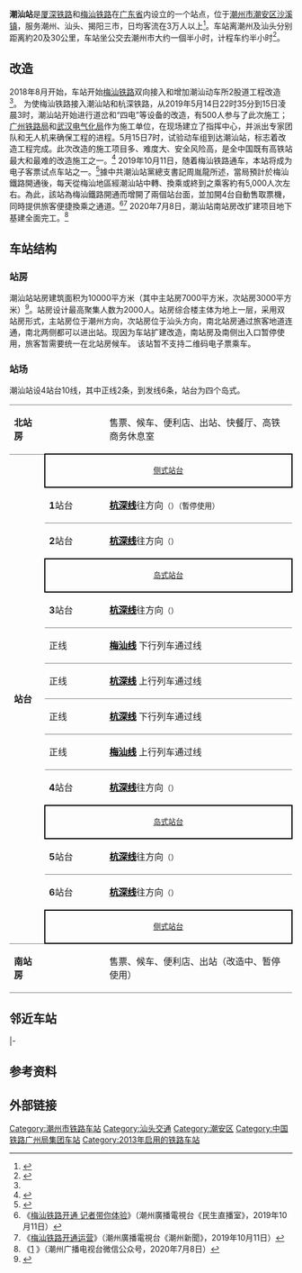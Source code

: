 {{Infobox China railway station
|车站名称 = 潮汕站
|图片 = Chaoshan Railway Station South Square.jpg
|车站拼音 = Chaoshan zhan
|英文名称 = Chaoshan Railway Station
|车站代码 = 65880
|电报码 = CBQ
|拼音码 = CSH
|address = [[广东省|广东省]][[潮州市|潮州市]][[潮安区|潮安区]][[沙溪镇_(潮安县)|沙溪镇]]
|坐标 = {{coord|23|32|32.70|N|116|34|58.24|E|display=inline,title|type:railwaystation }}
|归属 = [[中国铁路广州局集团有限公司|中国铁路广州局集团有限公司]]
|线路 = [[厦深铁路|厦深铁路]]、[[梅汕铁路|梅汕铁路]]
|车站等级 = [[一等站|一等站]]
|月台数目 = 4
|站台面 = 6
|股道数目 = 10
|站线配置图={{潮汕站RDT}}
}}
'''潮汕站'''是[[厦深铁路|厦深铁路]]和[[梅汕铁路|梅汕铁路]]在[[广东省|广东省]]内设立的一个站点，位于[[潮州市|潮州市]][[潮安区|潮安区]][[沙溪镇_(潮安县)|沙溪镇]]，服务潮州、汕头、揭阳三市，日均客流在3万人以上<ref name="update">{{cite news|title=从深夜到凌晨，潮汕站响起站改交响曲|url=http://zgsc.china.com.cn/2018-09/11/content_40497230.htm|publisher=中国网|date=2018-09-11}}{{Dead link|date=2019年6月 |bot=InternetArchiveBot |fix-attempted=yes }}</ref>。车站离潮州及汕头分别距离約20及30公里，车站坐公交去潮州市大约一個半小时，计程车约半小时<ref>{{cite news|title=潮汕高铁站位置远离市区　当地居民称不方便|url=https://news.now.com/home/local/player?newsId=319593&home=1|publisher=Now新闻|date=2018-09-09|accessdate=2018-09-09|archive-date=2019-06-06|archive-url=https://web.archive.org/web/20190606124140/https://news.now.com/home/local/player?newsId=319593&home=1|dead-url=no}}</ref>。

== 改造 ==
2018年8月开始，车站开始[[梅汕铁路|梅汕铁路]]双向接入和增加潮汕动车所2股道工程改造<ref name="update" />。
为使梅汕铁路接入潮汕站和杭深铁路，从2019年5月14日22时35分到15日凌晨3时，潮汕站开始进行道岔和“四电”等设备的改造，有500人参与了此次施工；[[中国铁路广州局集团有限公司|广州铁路局]]和[[中铁武汉电气化局|武汉电气化局]]作为施工单位，在现场建立了指挥中心，并派出专家团队和无人机来确保工程的进程。5月15日7时，试验动车组到达潮汕站，标志着改造工程完成。此次改造的施工项目多、难度大、安全风险高，是全中国既有高铁站最大和最难的改造施工之一。<ref>{{Cite web|url=https://mp.weixin.qq.com/s/ySR9qjuc1ywNswbrdFZHyg|title=通往梅州的高铁，离开通又近了一步！|accessdate=2019-05-16|author=|date=2019-05-16|publisher=[[中国铁路总公司|中国铁路总公司]]微信公众号}}</ref>
2019年10月11日，随着梅汕铁路通车，本站将成为电子客票试点车站之一。<ref>{{cite web|url=https://www.12306.cn/mormhweb/zxdt_news/201910/t20191010_26193.html|title=中国铁路广州局集团有限公司关于梅汕线梅州西至潮汕段开办旅客运输业务的公告|publisher=[[中国铁路客户服务中心|中国铁路客户服务中心]]|date=2019-10-10|accessdate=2019-10-10|archiveurl=https://web.archive.org/web/20191010041001/https://www.12306.cn/mormhweb/zxdt_news/201910/t20191010_26193.html|archivedate=2019-10-10|dead-url=no}}</ref>據中共潮汕站黨總支書記周胤龍所述，當局預計於梅汕鐵路開通後，每天從梅汕地區經潮汕站中轉、換乘或終到之乘客約有5,000人次左右。為此，該站為梅汕鐵路開通而增開了兩個站台面，並加開4台自動售取票機，同時提供旅客便捷換乘之通道。<ref>《[http://www.czbtv.com/htgapp/app/msxw/msxw466670.html 梅汕铁路开通 记者带你体验]{{Dead link|date=2020年2月 |bot=InternetArchiveBot |fix-attempted=yes }}》（潮州廣播電視台《民生直播室》，2019年10月11日）</ref><ref>《[http://www.czbtv.com/htgapp/app/czxw/czxw466658.html 梅汕铁路开通运营]{{Dead link|date=2020年2月 |bot=InternetArchiveBot |fix-attempted=yes }}》（潮州廣播電視台《潮州新聞》，2019年10月11日）</ref>
2020年7月8日，潮汕站南站房改扩建项目地下基建全面完工。<ref>《[https://mp.weixin.qq.com/s/a_jiKl3rRaqrEIgc3C-W4Q] {{Wayback|url=https://mp.weixin.qq.com/s/a_jiKl3rRaqrEIgc3C-W4Q |date=20200713171903 }}》（潮州广播电视台微信公众号，2020年7月8日）</ref>

==车站结构==
===站房===
潮汕站站房建筑面积为10000平方米（其中主站房7000平方米，次站房3000平方米）<ref>{{Cite web |url=http://www.projectbidding.cn/zaobiao/gonggao/20100625/1907114099.html |title=厦深铁路广东段饶平等站站房雨棚及其他站后工程施工总价承包（XSGZH-2标段）招标资格预审公告 |access-date=2013-10-19 |archive-date=2013-10-19 |archive-url=https://archive.is/20131019064613/http://www.projectbidding.cn/zaobiao/gonggao/20100625/1907114099.html |dead-url=no }}</ref>。站房设计最高聚集人数为2000人。站房综合楼主体为地上一层，采用双站房形式，主站房位于潮州方向，次站房位于汕头方向，南北站房通过旅客地道连通，南北两侧都可以进出站。现因为车站扩建改造，南站房及南侧出入口暂停使用，旅客暂需要统一在北站房候车。
该站暂不支持二维码电子票乘车。
{{gallery
|width=170
|File:Chaoshan Railway Station 2014.01.19 20-00-52.jpg|北站房
|File:Chaoshan Railway Station 2014.01.19 20-06-29.jpg|北站房候车室
|File:Chaoshan Railway Station South Concourse.jpg|南站房候车室
|File:Chaoshan Railway Station exit corridor.jpg|出站通道
}}

===站场===
{{multiple image|align=right|direction=vertical|width=220
|image1=Chaoshan Railway Station Platforms.jpg|caption1=车站正线
|image2=Chaoshan Railway Station.jpg|caption2=车站
|image3=G6327 CRH380B-3689 EMU at Chaoshan Railway Station.jpg|caption3=終到[[廣州南站|廣州南站]]的[[广汕高速动车组列车|G6327次]][[和諧號CRH380B型電力動車組|和谐号CRH380B]]停靠在1号
}}
潮汕站设4站台10线，其中正线2条，到发线6条，站台为四个岛式。
{|cellspacing=0 cellpadding=3
|-
|style="border-bottom:solid 1px gray;border-top:solid 1px gray;" width=50 valign=top|'''北站房'''
|style="border-bottom:solid 1px gray;border-top:solid 1px gray;" width=100|
|style="border-bottom:solid 1px gray;border-top:solid 1px gray;" width=350|售票、候车、便利店、出站、快餐厅、高铁商务休息室
|-
|style="border-bottom:solid 1px gray;" rowspan=14 valign=top|'''站台'''
|style="border-top:solid 2px black;border-right:solid 2px black;border-left:solid 2px black;border-bottom:solid 2px black;" colspan=2 align=center|<small>[[侧式站台|侧式站台]]</small>
|-
|style="border-bottom:solid 1px gray;"|'''1'''站台
|style="border-bottom:solid 1px gray;"|'''[[杭深线|<font color=#000001>杭深线</font>]]'''往{{站|杭州东}}方向<small>（{{站|饶平}}）（暫停使用）
|-
|'''2'''站台
|'''[[杭深线|<font color=#000001>杭深线</font>]]'''往{{站|杭州东}}方向<small>（{{站|饶平}}）
|-
|style="border-top:solid 2px black;border-right:solid 2px black;border-left:solid 2px black;border-bottom:solid 2px black;" colspan=2 align=center|<small>[[岛式站台|岛式站台]]</small>
|-
|style="border-bottom:solid 1px gray;"|'''3'''站台
|style="border-bottom:solid 1px gray;"|'''[[杭深线|<font color=#000001>杭深线</font>]]'''往{{站|杭州东}}方向<small>（{{站|饶平}}）
|-
|style="border-bottom:solid 1px gray;"|正线
|style="border-bottom:solid 1px gray;"|'''[[梅汕线|<font color=#000001>梅汕线</font>]]''' 下行列车通过线
|-
|style="border-bottom:solid 1px gray;"|正线
|style="border-bottom:solid 1px gray;"|'''[[杭深线|<font color=#000001>杭深线</font>]]''' 上行列车通过线
|-
|style="border-bottom:solid 1px gray;"|正线
|style="border-bottom:solid 1px gray;"|'''[[杭深线|<font color=#000001>杭深线</font>]]''' 下行列车通过线
|-
|style="border-bottom:solid 1px gray;"|正线
|style="border-bottom:solid 1px gray;"|'''[[梅汕线|<font color=#000001>梅汕线</font>]]''' 上行列车通过线
|-
|'''4'''站台
|'''[[杭深线|<font color=#000001>杭深线</font>]]'''往{{站|深圳北}}方向<small>（{{站|潮阳}}）
|-
|style="border-top:solid 2px black;border-right:solid 2px black;border-left:solid 2px black;border-bottom:solid 2px black;" colspan=2 align=center|<small>[[岛式站台|岛式站台]]</small>
|-
|style="border-bottom:solid 1px gray;"|'''5'''站台
|style="border-bottom:solid 1px gray;"|'''[[杭深线|<font color=#000001>杭深线</font>]]'''往{{站|深圳北}}方向<small>（{{站|潮阳}}）
|-
|'''6'''站台
|'''[[杭深线|<font color=#000001>杭深线</font>]]'''往{{站|深圳北}}方向<small>（{{站|潮阳}}）
|-
|style="border-top:solid 2px black;border-right:solid 2px black;border-left:solid 2px black;border-bottom:solid 2px black;" colspan=2 align=center|<small>[[侧式站台|侧式站台]]</small>
|-
|style="border-bottom:solid 1px gray;" valign=top|'''南站房'''
|style="border-bottom:solid 1px gray;"|
|style="border-bottom:solid 1px gray;"|售票、候车、便利店、出站（改造中、暂停使用）
|}

== 邻近车站 ==
{{start rail box|[[中国高速铁路|中国高速铁路]]}}
{{s-inop|[[饒平站|饒平站]]|往 [[厦门北站|厦门北]]}}
{{s-line|[[厦深铁路|厦深铁路]]<br />← 41km 潮汕站 26km →}}
{{s-inop|[[潮阳站|潮阳站]]|往 [[深圳北站|深圳北]]}}
|-
{{s-inop|[[揭阳机场站|揭阳机场站]]|往[[梅州西站|梅州西站]]}}
{{s-line|[[梅汕铁路|梅汕铁路]]<br />← ?km 潮汕站 8km →}}
{{s-inop|[[汕头站|汕头站]]|往[[汕头站|汕头站]]}}
{{s-end}}

==参考资料==
{{Reflist}}

==外部链接==
{{Commons category|Chaoshan Railway Station}}
{{厦深铁路}}
{{梅汕铁路}}

[[Category:潮州市铁路车站|Category:潮州市铁路车站]]
[[Category:汕头交通|Category:汕头交通]]
[[Category:潮安区|Category:潮安区]]
[[Category:中国铁路广州局集团车站|Category:中国铁路广州局集团车站]]
[[Category:2013年启用的铁路车站|Category:2013年启用的铁路车站]]